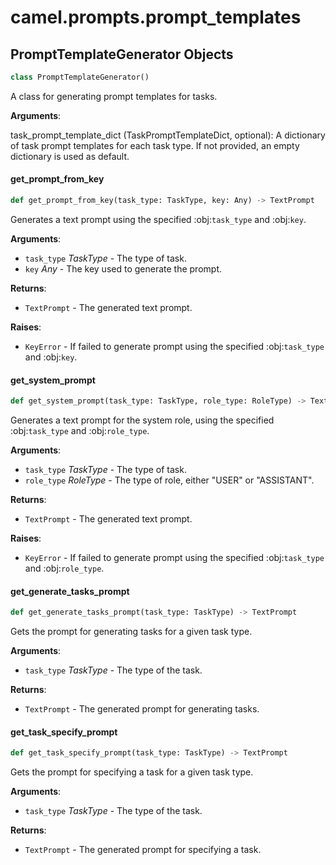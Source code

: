 <a id="camel.prompts.prompt_templates"></a>

# camel.prompts.prompt\_templates

<a id="camel.prompts.prompt_templates.PromptTemplateGenerator"></a>

## PromptTemplateGenerator Objects

```python
class PromptTemplateGenerator()
```

A class for generating prompt templates for tasks.

**Arguments**:

  task_prompt_template_dict (TaskPromptTemplateDict, optional):
  A dictionary of task prompt templates for each task type. If not
  provided, an empty dictionary is used as default.

<a id="camel.prompts.prompt_templates.PromptTemplateGenerator.get_prompt_from_key"></a>

#### get\_prompt\_from\_key

```python
def get_prompt_from_key(task_type: TaskType, key: Any) -> TextPrompt
```

Generates a text prompt using the specified :obj:`task_type` and
:obj:`key`.

**Arguments**:

- `task_type` _TaskType_ - The type of task.
- `key` _Any_ - The key used to generate the prompt.
  

**Returns**:

- `TextPrompt` - The generated text prompt.
  

**Raises**:

- `KeyError` - If failed to generate prompt using the specified
  :obj:`task_type` and :obj:`key`.

<a id="camel.prompts.prompt_templates.PromptTemplateGenerator.get_system_prompt"></a>

#### get\_system\_prompt

```python
def get_system_prompt(task_type: TaskType, role_type: RoleType) -> TextPrompt
```

Generates a text prompt for the system role, using the specified
:obj:`task_type` and :obj:`role_type`.

**Arguments**:

- `task_type` _TaskType_ - The type of task.
- `role_type` _RoleType_ - The type of role, either "USER" or
  "ASSISTANT".
  

**Returns**:

- `TextPrompt` - The generated text prompt.
  

**Raises**:

- `KeyError` - If failed to generate prompt using the specified
  :obj:`task_type` and :obj:`role_type`.

<a id="camel.prompts.prompt_templates.PromptTemplateGenerator.get_generate_tasks_prompt"></a>

#### get\_generate\_tasks\_prompt

```python
def get_generate_tasks_prompt(task_type: TaskType) -> TextPrompt
```

Gets the prompt for generating tasks for a given task type.

**Arguments**:

- `task_type` _TaskType_ - The type of the task.
  

**Returns**:

- `TextPrompt` - The generated prompt for generating tasks.

<a id="camel.prompts.prompt_templates.PromptTemplateGenerator.get_task_specify_prompt"></a>

#### get\_task\_specify\_prompt

```python
def get_task_specify_prompt(task_type: TaskType) -> TextPrompt
```

Gets the prompt for specifying a task for a given task type.

**Arguments**:

- `task_type` _TaskType_ - The type of the task.
  

**Returns**:

- `TextPrompt` - The generated prompt for specifying a task.

